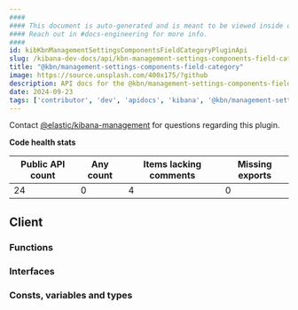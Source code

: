 ```yaml
---
####
#### This document is auto-generated and is meant to be viewed inside our experimental, new docs system.
#### Reach out in #docs-engineering for more info.
####
id: kibKbnManagementSettingsComponentsFieldCategoryPluginApi
slug: /kibana-dev-docs/api/kbn-management-settings-components-field-category
title: "@kbn/management-settings-components-field-category"
image: https://source.unsplash.com/400x175/?github
description: API docs for the @kbn/management-settings-components-field-category plugin
date: 2024-09-23
tags: ['contributor', 'dev', 'apidocs', 'kibana', '@kbn/management-settings-components-field-category']
---
```




Contact [@elastic/kibana-management](https://github.com/orgs/elastic/teams/kibana-management) for questions regarding this plugin.

**Code health stats**

| Public API count  | Any count | Items lacking comments | Missing exports |
|-------------------|-----------|------------------------|-----------------|
| 24 | 0 | 4 | 0 |

## Client

### Functions
<DocDefinitionList data={kbnManagementSettingsComponentsFieldCategoryObj.client.functions}/>

### Interfaces
<DocDefinitionList data={kbnManagementSettingsComponentsFieldCategoryObj.client.interfaces}/>

### Consts, variables and types
<DocDefinitionList data={kbnManagementSettingsComponentsFieldCategoryObj.client.misc}/>

